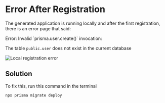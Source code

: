 

# Error After Registration

The generated application is running locally and after the first registration, there is an error page that said:

<Callout type="error">
 Error:
 Invalid `prisma.user.create()` invocation:

 The table `public.user` does not exist in the current database
</Callout>

![Local registration error](/local-registration-error-page.png)

## Solution

To fix this, run this command in the terminal

```shell
npx prisma migrate deploy
```